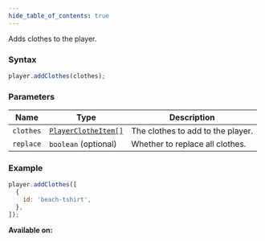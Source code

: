 ```yaml
---
hide_table_of_contents: true
---
```



Adds clothes to the player.

### Syntax

```js
player.addClothes(clothes);
```

### Parameters

| Name      | Type                                                | Description                       |
| --------- | --------------------------------------------------- | --------------------------------- |
| `clothes` | [`PlayerClotheItem[]`](/types/sdk/PlayerClotheItem) | The clothes to add to the player. |
| `replace` | `boolean` (optional)                                | Whether to replace all clothes.   |

### Example

```js
player.addClothes([
  {
    id: 'beach-tshirt',
  },
]);
```

**Available on:** <ClientTag /> <ServerTag />
